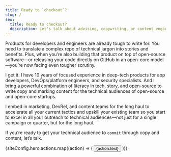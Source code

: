 ```yaml
---
title: Ready to `checkout`?
slug: /
seo:
  title: Ready to checkout?
  description: Let's talk about advising, copywriting, or content engagements targeting the technical audiences of open-source startup.
---
```



<p class="text-xl leading-relaxed">Products for developers and engineers are already tough to write for. You need to translate a complex repo of technical jargon into stories and benefits. Plus, when you’re also building that product on top of open-source software—or releasing your code directly on GitHub in an open-core model—you’re now facing even tougher scrutiny.</p>

I get it. I have <span class="text-purple font-bold">10 years of focused experience</span> in deep-tech products for app developers, DevOps/platform engineers, and security specialists. And I bring a powerful combination of literacy in tech, story, and open-source to write copy and marking content for the technical audiences of open-source and open-core startups.

I embed in marketing, DevRel, and content teams for the long haul to accelerate all your current tactics and upskill your existing team so you start to excel in all your outreach to technical audiences—not just for a single campaign or quarter, but <span class="text-orange font-bold">for the long haul</span>.

If you’re ready to get your technical audience to `commit` through copy and content, let’s talk.

<div class="flex flex-wrap gap-8 mt-16">
  {siteConfig.hero.actions.map((action) => (
    <Button href={action.href}>{action.text}</Button>
  ))}
</div>
